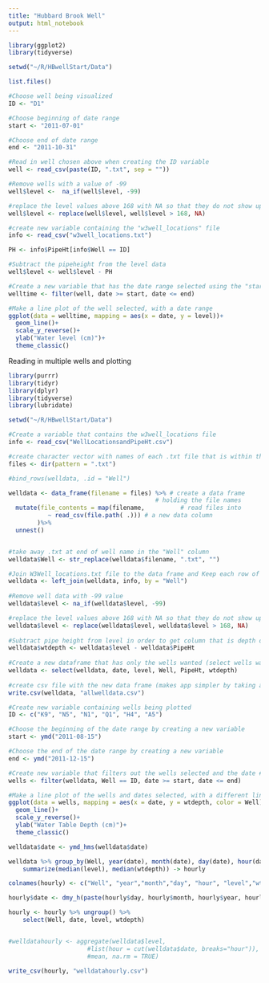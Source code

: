 ---
title: "Hubbard Brook Well"
output: html_notebook
---

```{r}
library(ggplot2)
library(tidyverse)

setwd("~/R/HBwellStart/Data")

list.files()

#Choose well being visualized
ID <- "D1"

#Choose beginning of date range 
start <- "2011-07-01"

#Choose end of date range 
end <- "2011-10-31"

#Read in well chosen above when creating the ID variable
well <- read_csv(paste(ID, ".txt", sep = ""))

#Remove wells with a value of -99
well$level <-  na_if(well$level, -99)

#replace the level values above 168 with NA so that they do not show up on the graph 
well$level <- replace(well$level, well$level > 168, NA)

#create new variable containing the "w3well_locations" file 
info <- read_csv("w3well_locations.txt")

PH <- info$PipeHt[info$Well == ID]

#Subtract the pipeheight from the level data 
well$level <- well$level - PH

#Create a new variable that has the date range selected using the "start" and "end" variables
welltime <- filter(well, date >= start, date <= end)

#Make a line plot of the well selected, with a date range 
ggplot(data = welltime, mapping = aes(x = date, y = level))+
  geom_line()+
  scale_y_reverse()+
  ylab("Water level (cm)")+
  theme_classic()

```

Reading in multiple wells and plotting 
```{r}
library(purrr)
library(tidyr)
library(dplyr)
library(tidyverse)
library(lubridate)

setwd("~/R/HBwellStart/Data")

#Create a variable that contains the w3well_locations file
info <- read_csv("WellLocationsandPipeHt.csv")

#create character vector with names of each .txt file that is within the set working directory 
files <- dir(pattern = ".txt")

#bind_rows(welldata, .id = "Well")

welldata <- data_frame(filename = files) %>% # create a data frame
                                         # holding the file names
  mutate(file_contents = map(filename,          # read files into
           ~ read_csv(file.path( .))) # a new data column
        )%>%
  unnest()


#take away .txt at end of well name in the "Well" column 
welldata$Well <- str_replace(welldata$filename, ".txt", "")

#Join W3Well_locations.txt file to the data frame and Keep each row of data assigned to the proper well (i.e. all rows that belong to well A5 will have A5 #in the "Well" column)
welldata <- left_join(welldata, info, by = "Well")
  
#Remove well data with -99 value 
welldata$level <- na_if(welldata$level, -99)

#replace the level values above 168 with NA so that they do not show up on the graph 
welldata$level <- replace(welldata$level, welldata$level > 168, NA)
  
#Subtract pipe height from level in order to get column that is depth of water table to surface 
welldata$wtdepth <- welldata$level - welldata$PipeHt
  
#Create a new dataframe that has only the wells wanted (select wells wanting to keep)
welldata <- select(welldata, date, level, Well, PipeHt, wtdepth)
  
#create csv file with the new data frame (makes app simpler by taking away need to do data wrangling in app)
write.csv(welldata, "allwelldata.csv")
```

```{r}
#Create new variable containing wells being plotted
ID <- c("K9", "N5", "N1", "Q1", "H4", "A5")

#Choose the beginning of the date range by creating a new variable 
start <- ymd("2011-08-15")

#Choose the end of the date range by creating a new variable 
end <- ymd("2011-12-15")

#Create new variable that filters out the wells selected and the date #range #selected for plotting
wells <- filter(welldata, Well == ID, date >= start, date <= end)

#Make a line plot of the wells and dates selected, with a different line color for each well
ggplot(data = wells, mapping = aes(x = date, y = wtdepth, color = Well))+
  geom_line()+
  scale_y_reverse()+
  ylab("Water Table Depth (cm)")+
  theme_classic()
```

```{r}

welldata$date <- ymd_hms(welldata$date)

welldata %>% group_by(Well, year(date), month(date), day(date), hour(date)) %>%
    summarize(median(level), median(wtdepth)) -> hourly

colnames(hourly) <- c("Well", "year","month","day", "hour", "level","wtdepth")  

hourly$date <- dmy_h(paste(hourly$day, hourly$month, hourly$year, hourly$hour))

hourly <- hourly %>% ungroup() %>%
    select(Well, date, level, wtdepth) 


#welldatahourly <- aggregate(welldata$level,
                      #list(hour = cut(welldata$date, breaks="hour")),
                      #mean, na.rm = TRUE)

write_csv(hourly, "welldatahourly.csv")
```



